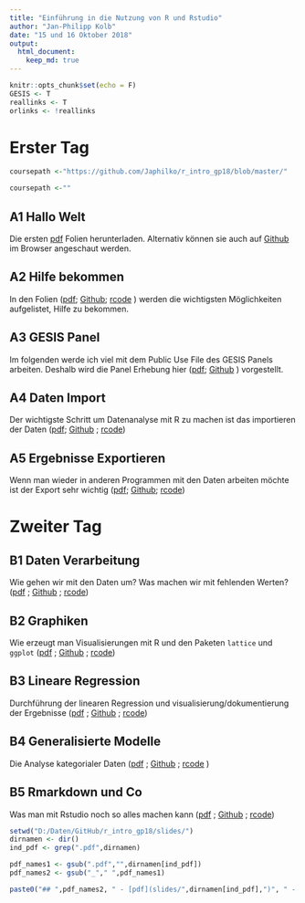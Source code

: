 ```yaml
---
title: "Einführung in die Nutzung von R und Rstudio"
author: "Jan-Philipp Kolb"
date: "15 und 16 Oktober 2018"
output:
  html_document:
    keep_md: true
---
```


```r
knitr::opts_chunk$set(echo = F)
GESIS <- T
reallinks <- T
orlinks <- !reallinks
```

# Erster Tag

```r

coursepath <-"https://github.com/Japhilko/r_intro_gp18/blob/master/"
```

```r
coursepath <-""
```

## A1 Hallo Welt 

Die ersten [pdf](`r paste0(coursepath,"slides/A1_HalloWelt.pdf")`) Folien herunterladen. Alternativ können sie auch auf [Github](`r paste0(coursepath,"slides/A1_HalloWelt.md")`) im Browser angeschaut werden. 

## A2 Hilfe bekommen 

In den Folien ([pdf](`r paste0(coursepath,"slides/A2_HilfeBekommen.pdf")`);
[Github](`r paste0(coursepath,"slides/A2_HilfeBekommen.md")`);   [rcode](paste0(coursepath,"rcode/A2_HilfeBekommen.R")`) )
werden die wichtigsten Möglichkeiten aufgelistet, Hilfe zu bekommen.

## A3 GESIS Panel 

Im folgenden werde ich viel mit dem Public Use File des GESIS Panels arbeiten. Deshalb wird die Panel Erhebung hier ([pdf](`r paste0(coursepath,"slides/A3_GESISPanel.pdf")`); [Github](`r paste0(coursepath,"slides/A3_GESISPanel.md")`) ) vorgestellt. 


## A4 Daten Import 

Der wichtigste Schritt um Datenanalyse mit R zu machen ist das importieren der Daten ([pdf](`r paste0(coursepath,"slides/A4_DatenImport.pdf")`); [Github](`r paste0(coursepath,"slides/A4_DatenImport.md")`) ; [rcode](`r paste0(coursepath,"rcode/A4_DatenImport.R")`))

## A5 Ergebnisse Exportieren 
Wenn man wieder in anderen Programmen mit den Daten arbeiten möchte ist der Export sehr wichtig ([pdf](`r paste0(coursepath,"slides/A5_ErgebnisseExportieren.pdf")`); 
[Github](`r paste0(coursepath,"slides/A5_ErgebnisseExportieren.md")`);
[rcode](`r paste0(coursepath,"rcode/A5_ErgebnisseExportieren.R")`))

# Zweiter Tag 

## B1 Daten Verarbeitung 
Wie gehen wir mit den Daten um? Was machen wir mit fehlenden Werten? ([pdf](`r paste0(coursepath,"slides/B1_DatenVerarbeitung.pdf")`) ;
 [Github](`r paste0(coursepath,"slides/B1_DatenVerarbeitung.md")`) ;
 [rcode](`r paste0(coursepath,"slides/B1_DatenVerarbeitung.R")`))

## B2 Graphiken 
Wie erzeugt man Visualisierungen mit R und den Paketen `lattice` und `ggplot` ([pdf](`r paste0(coursepath,"slides/B2_Graphiken.pdf")`) ;
[Github](`r paste0(coursepath,"slides/B2_Graphiken.md")`) ;
[rcode](`r paste0(coursepath,"slides/B2_Graphiken.R")`))

## B3 Lineare Regression 
Durchführung der linearen Regression und visualisierung/dokumentierung der Ergebnisse ([pdf](`r paste0(coursepath,"slides/B3_linreg.pdf")`) ;
 [Github](`r paste0(coursepath,"slides/B3_linreg.md")`) ;
 [rcode](`r paste0(coursepath,"slides/B3_linreg.R")`))

## B4 Generalisierte Modelle 

Die Analyse kategorialer Daten ([pdf](`r paste0(coursepath,"slides/B4_logreg.pdf")`) ;
[Github](`r paste0(coursepath,"slides/B4_logreg.md")`) ;
[rcode](`r paste0(coursepath,"slides/B4_logreg.R")`)    )                                                        

## B5 Rmarkdown und Co 

Was man mit Rstudio noch so alles machen kann ([pdf](`r paste0(coursepath,"slides/B5_rmarkdown_co.pdf")`) ;
[Github](`r paste0(coursepath,"slides/B5_rmarkdown_co.md")`) ;
[rcode](`r paste0(coursepath,"slides/B5_rmarkdown_co.R")`))

```r
setwd("D:/Daten/GitHub/r_intro_gp18/slides/")
dirnamen <- dir()
ind_pdf <- grep(".pdf",dirnamen)

pdf_names1 <- gsub(".pdf","",dirnamen[ind_pdf])
pdf_names2 <- gsub("_"," ",pdf_names1)

paste0("## ",pdf_names2, " - [pdf](slides/",dirnamen[ind_pdf],")", " - [Github](slides/",pdf_names1,".md) - [rcode](slides/",pdf_names1,".R)")
```
